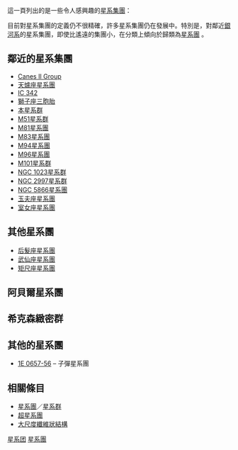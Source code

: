 {{unreferenced|time=2012-9-9}} 
{{Disputed title|alternate title=星系集團列表}}
這一頁列出的是一些令人感興趣的[[星系團|星系集團]]：

目前對星系集團的定義仍不很精確，許多星系集團仍在發展中。特別是，對鄰近[[銀河系|銀河系]]的星系集團，即使比遙遠的集團小，在分類上傾向於歸類為[[星系團|星系團]] 。

== 鄰近的星系集團 ==

*[[Canes_II_Group|Canes II Group]]
*[[天爐座星系團|天爐座星系團]]
*[[馬菲星系群1|IC 342]]
*[[獅子座三胞胎|獅子座三胞胎]]
*[[本星系群|本星系群]]
*[[M51星系群|M51星系群]]
*[[M81星系團|M81星系團]] 
*[[半人馬座_A/M83星系團|M83星系團]]
*[[M94星系團|M94星系團]]
*[[M96星系團|M96星系團]]
*[[M101星系群|M101星系群]] 
*[[NGC_1023星系群|NGC 1023星系群]]
*[[NGC_2997星系群|NGC 2997星系群]]
*[[NGC_5866星系團|NGC 5866星系團]]
*[[玉夫座星系團|玉夫座星系團]]
*[[室女座星系團|室女座星系團]]

== 其他星系團 ==
*[[后髮座星系團|后髮座星系團]]
*[[武仙座星系團|武仙座星系團]]
*[[矩尺座星系團|矩尺座星系團]]

== 阿貝爾星系團 ==
{{main|阿貝爾星系團表}}

== 希克森緻密群 ==
{{main|希克森緻密群表}}

== 其他的星系團 ==
*[[子彈星系團|1E 0657-56]] – 子彈星系團

== 相關條目 ==
* [[星系團|星系團]]／[[星系群|星系群]]
* [[超星系團|超星系團]]
* [[大尺度纖維狀結構|大尺度纖維狀結構]]

[[Category:星系团|]]
[[Category:天體列表|星系團]]

{{galaxy-stub}}